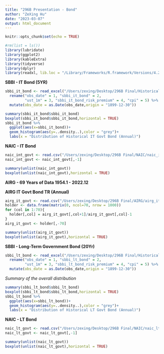 ```yaml
---
title: "296B Presentation - Bond"
author: "ZeXing Hu"
date: "2023-03-07"
output: html_document
---
```


```r
knitr::opts_chunk$set(echo = TRUE)
```

```r
#rm(list = ls())
library(lubridate)
library(ggplot2)
library(kableExtra)
library(tidyverse)
library(dplyr)
library(readxl, lib.loc = "/Library/Frameworks/R.framework/Versions/4.2/Resources/library")
```


**SBBI - IT Bond (5YR)**
```r
sbbi_it_bond <- read_excel("/Users/zexing/Desktop/296B Final/Historical Data/SBBI Data for Capital Markets (2022_12_31).xlsx", sheet = "it_bond") %>%
  rename("obs_date" = 1, "sbbi_it_bond" = 2,
         "ust_1m" = 3, "sbbi_it_bond_risk_premium" = 4, "cpi" = 5) %>%
  mutate(obs_date = as.Date(obs_date,origin = "1899-12-30"))
```

```r
summary(sbbi_it_bond$sbbi_it_bond)
boxplot(sbbi_it_bond$sbbi_it_bond,horizontal = TRUE)
sbbi_it_bond %>%
  ggplot(aes(x=sbbi_it_bond))+
  geom_histogram(aes(y=..density..),color = "grey")+
  labs(x = "Distribution of Historical IT Govt Bond (Annual)")
```

**NAIC - IT Bond**
```r
naic_int_govt <- read.csv("/Users/zexing/Desktop/296B Final/NAIC/naic_int_govt_tr.csv")
naic_int_govt <- naic_int_govt[,-1]
```

```r
summary(unlist(naic_int_govt))
boxplot(unlist(naic_int_govt),horizontal = TRUE)
```


**AIRG - 69 Years of Data 1954.1 - 2022.12**

**AIRG IT Govt Bond TR (Annual)**
```r
airg_it_govt <- read.csv("/Users/zexing/Desktop/296B Final/AIRG/airg_it_govt_annual.csv",header = FALSE)
holder <- data.frame(matrix(0, ncol=70, nrow = 1000))
for (col in 1:70){
  holder[,col] = airg_it_govt[,col+1]/airg_it_govt[,col]-1
}
airg_it_govt <- holder[,-70]
```

```r
summary(unlist(airg_it_govt))
boxplot(unlist(airg_it_govt),horizontal = TRUE)
```



**SBBI - Long-Term Government Bond (20Yr)**
```r
sbbi_lt_bond <- read_excel("/Users/zexing/Desktop/296B Final/Historical Data/SBBI Data for Capital Markets (2022_12_31).xlsx", sheet = "lt_bond") %>%
  rename("obs_date" = 1, "sbbi_lt_bond" = 2,
         "ust_1m" = 3, "sbbi_lt_bond_risk_premium" = 4, "cpi" = 5) %>%
  mutate(obs_date = as.Date(obs_date,origin = "1899-12-30"))
```

*Summary of the overall distribution*
```r
summary(sbbi_lt_bond$sbbi_lt_bond)
boxplot(sbbi_lt_bond$sbbi_lt_bond,horizontal = TRUE)
sbbi_lt_bond %>%
  ggplot(aes(x=sbbi_lt_bond))+
  geom_histogram(aes(y=..density..),color = "grey")+
  labs(x = "Distribution of Historical LT Govt Bond (Annual)")
```

**NAIC - LT Bond**
```r
naic_lt_govt <- read.csv("/Users/zexing/Desktop/296B Final/NAIC/naic_lt_govt_tr.csv")
naic_lt_govt <- naic_lt_govt[,-1]
```

```r
summary(unlist(naic_lt_govt))
boxplot(unlist(naic_lt_govt),horizontal = TRUE)
```




